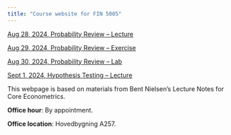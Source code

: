 ```yaml
---
title: "Course website for FIN 5005"
---
```


[Aug 28, 2024, Probability Review -- Lecture](01_Aug-28_Probability-Review.html) &nbsp;&nbsp;&nbsp;

[Aug 29, 2024, Probability Review -- Exercise](02_ex1.html) &nbsp;&nbsp;&nbsp;

[Aug 30, 2024, Probability Review -- Lab](03_applications.html) &nbsp;&nbsp;&nbsp;

[Sept 1, 2024, Hypothesis Testing -- Lecture](04_Sept_11_lecture.html) &nbsp;&nbsp;&nbsp;


This webpage is based on materials from Bent Nielsen’s Lecture Notes for Core Econometrics. 

**Office hour**: By appointment.

**Office location**: Hovedbygning A257.
